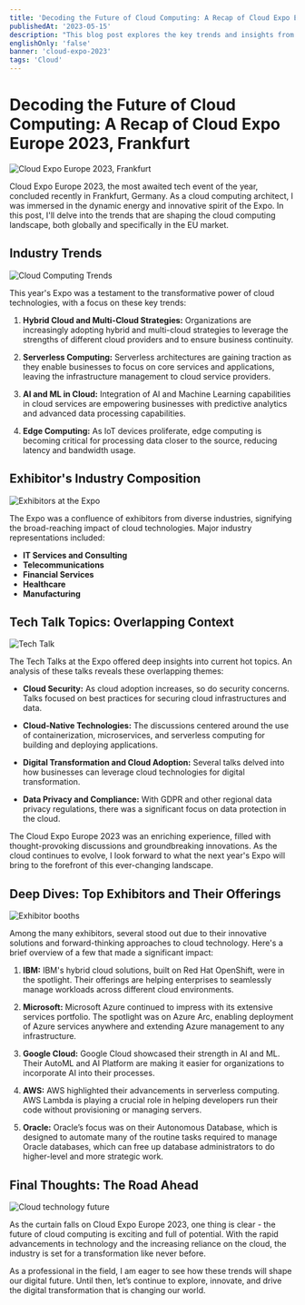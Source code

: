 ```yaml
---
title: 'Decoding the Future of Cloud Computing: A Recap of Cloud Expo Europe 2023, Frankfurt'
publishedAt: '2023-05-15'
description: "This blog post explores the key trends and insights from Cloud Expo Europe 2023, held in Frankfurt, Germany. It provides an analysis of the exhibitors' industry composition, identifies the hot topics in tech talks, and examines the future of cloud computing."
englishOnly: 'false'
banner: 'cloud-expo-2023'
tags: 'Cloud'
---
```


# Decoding the Future of Cloud Computing: A Recap of Cloud Expo Europe 2023, Frankfurt

![Cloud Expo Europe 2023, Frankfurt](https://source.unsplash.com/featured/?cloud,conference)

Cloud Expo Europe 2023, the most awaited tech event of the year, concluded recently in Frankfurt, Germany. As a cloud computing architect, I was immersed in the dynamic energy and innovative spirit of the Expo. In this post, I'll delve into the trends that are shaping the cloud computing landscape, both globally and specifically in the EU market.

## Industry Trends

![Cloud Computing Trends](https://source.unsplash.com/featured/?cloud,trends)

This year's Expo was a testament to the transformative power of cloud technologies, with a focus on these key trends:

1. **Hybrid Cloud and Multi-Cloud Strategies:** Organizations are increasingly adopting hybrid and multi-cloud strategies to leverage the strengths of different cloud providers and to ensure business continuity.

2. **Serverless Computing:** Serverless architectures are gaining traction as they enable businesses to focus on core services and applications, leaving the infrastructure management to cloud service providers.

3. **AI and ML in Cloud:** Integration of AI and Machine Learning capabilities in cloud services are empowering businesses with predictive analytics and advanced data processing capabilities.

4. **Edge Computing:** As IoT devices proliferate, edge computing is becoming critical for processing data closer to the source, reducing latency and bandwidth usage.

## Exhibitor's Industry Composition

![Exhibitors at the Expo](https://source.unsplash.com/featured/?tech,exhibition)

The Expo was a confluence of exhibitors from diverse industries, signifying the broad-reaching impact of cloud technologies. Major industry representations included:

- **IT Services and Consulting**
- **Telecommunications**
- **Financial Services**
- **Healthcare**
- **Manufacturing**

## Tech Talk Topics: Overlapping Context

![Tech Talk](https://source.unsplash.com/featured/?tech,talk)

The Tech Talks at the Expo offered deep insights into current hot topics. An analysis of these talks reveals these overlapping themes:

- **Cloud Security:** As cloud adoption increases, so do security concerns. Talks focused on best practices for securing cloud infrastructures and data.

- **Cloud-Native Technologies:** The discussions centered around the use of containerization, microservices, and serverless computing for building and deploying applications.

- **Digital Transformation and Cloud Adoption:** Several talks delved into how businesses can leverage cloud technologies for digital transformation.

- **Data Privacy and Compliance:** With GDPR and other regional data privacy regulations, there was a significant focus on data protection in the cloud.

The Cloud Expo Europe 2023 was an enriching experience, filled with thought-provoking discussions and groundbreaking innovations. As the cloud continues to evolve, I look forward to what the next year's Expo will bring to the forefront of this ever-changing landscape.

## Deep Dives: Top Exhibitors and Their Offerings

![Exhibitor booths](https://source.unsplash.com/featured/?exhibition,tech)

Among the many exhibitors, several stood out due to their innovative solutions and forward-thinking approaches to cloud technology. Here's a brief overview of a few that made a significant impact:

1. **IBM:** IBM's hybrid cloud solutions, built on Red Hat OpenShift, were in the spotlight. Their offerings are helping enterprises to seamlessly manage workloads across different cloud environments.

2. **Microsoft:** Microsoft Azure continued to impress with its extensive services portfolio. The spotlight was on Azure Arc, enabling deployment of Azure services anywhere and extending Azure management to any infrastructure.

3. **Google Cloud:** Google Cloud showcased their strength in AI and ML. Their AutoML and AI Platform are making it easier for organizations to incorporate AI into their processes.

4. **AWS:** AWS highlighted their advancements in serverless computing. AWS Lambda is playing a crucial role in helping developers run their code without provisioning or managing servers.

5. **Oracle:** Oracle’s focus was on their Autonomous Database, which is designed to automate many of the routine tasks required to manage Oracle databases, which can free up database administrators to do higher-level and more strategic work.

## Final Thoughts: The Road Ahead

![Cloud technology future](https://source.unsplash.com/featured/?future,cloud)

As the curtain falls on Cloud Expo Europe 2023, one thing is clear - the future of cloud computing is exciting and full of potential. With the rapid advancements in technology and the increasing reliance on the cloud, the industry is set for a transformation like never before.

As a professional in the field, I am eager to see how these trends will shape our digital future. Until then, let’s continue to explore, innovate, and drive the digital transformation that is changing our world.
